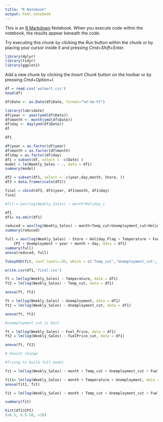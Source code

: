 ```yaml
---
title: "R Notebook"
output: html_notebook
---
```


This is an [R Markdown](http://rmarkdown.rstudio.com) Notebook. When you execute code within the notebook, the results appear beneath the code. 

Try executing this chunk by clicking the *Run* button within the chunk or by placing your cursor inside it and pressing *Cmd+Shift+Enter*. 

```r
library(dplyr)
library(tidyr)
library(ggplot2)
```

Add a new chunk by clicking the *Insert Chunk* button on the toolbar or by pressing *Cmd+Option+I*.

```r
df = read.csv('walmart.csv')
head(df)

```

```r

df$Date <- as.Date(df$Date, format="%d-%m-%Y")

library(lubridate)
df$year <- year(ymd(df$Date))
df$month <- month(ymd(df$Date)) 
df$day <- day(ymd(df$Date))
df
```
```r
df1
```


```r

df$year = as.factor(df$year)
df$month = as.factor(df$month)
df$day = as.factor(df$day)
df1 = subset(df, select = -c(Date) )
model = lm(Weekly_Sales ~ ., data = df1)
summary(model)
```



```r
df2 = subset(df1, select = -c(year,day,month, Store, ))
df3 = data.frame(scale(df2))

final = cbind(df3, df1$year, df1$month, df1$day)
final
```
```r
#fit = aov(log(Weekly_Sales) ~ month*Holiday_)

df1
df1= na.omit(df1)

reduced = aov(log(Weekly_Sales) ~ month+Temp_cut+Unemployment_cut+Holiday_Flag+year +FuelPrice_cut, data = df1)
summary(reduced)

full = aov(log(Weekly_Sales) ~ Store + Holiday_Flag + Temperature + Fuel_Price + 
    CPI + Unemployment + year + month + day, data = df1)
summary(full)
anova(reduced, full)
```

```r
TukeyHSD(fit, conf.level=.95, which = c('Temp_cut','Unemployment_cut','FuelPrice_cut'))

write.csv(df1,'final.csv')
```

```r
ft = lm(log(Weekly_Sales) ~ Temperature, data = df1)
ft2 = lm(log(Weekly_Sales) ~ Temp_cut, data = df1)

anova(ft, ft2)
```

```r
ft = lm(log(Weekly_Sales) ~ Unemployment, data = df1)
ft2 = lm(log(Weekly_Sales) ~ Unemployment_cut, data = df1)

anova(ft, ft2)

#unemployment cut is best
```

```r


ft = lm(log(Weekly_Sales) ~ Fuel_Price, data = df1)
ft2 = lm(log(Weekly_Sales) ~ FuelPrice_cut, data = df1)

anova(ft, ft2)

# doesnt change
```

```r
#Trying to build full model

fit = lm(log(Weekly_Sales) ~ month + Temp_cut + Unemployment_cut + FuelPrice_cut + CPI_cut, data = df1)

fit1= lm(log(Weekly_Sales) ~ month + Temperature + Unemployment, data = df1)
anova(fit1, fit)
```

```r
fit = lm(log(Weekly_Sales) ~ month + Temp_cut + Unemployment_cut + FuelPrice_cut + CPI_cut, data = df1)

summary(fit)
```

```r
hist(df1$CPI)
(<6.5, 6.5-10, >10)
```

